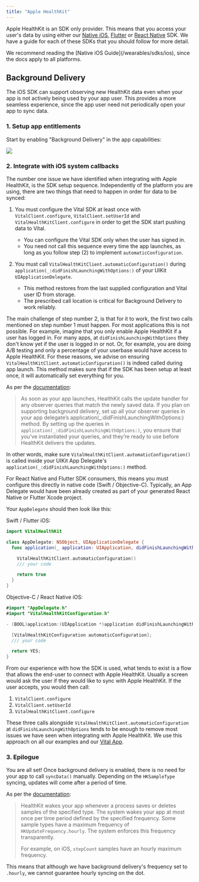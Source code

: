 ```yaml
---
title: "Apple HealthKit"
---
```


Apple HealthKit is an SDK only provider. This means that you access your user's data by using either our [Native iOS](/wearables/sdks/ios), [Flutter](/wearables/sdks/flutter) or [React Native](/wearables/sdks/react_native) SDK. We have a guide for each of these SDKs that you should follow for more detail.

<Tip>
  We recommend reading the [Native iOS Guide](/wearables/sdks/ios), since the
  docs apply to all platforms.
</Tip>

## Background Delivery


The iOS SDK can support observing new HealthKit data even when your app is not actively being used by your app user.
This provides a more seamless experience, since the app user need not periodically open your app to sync data.

### 1. Setup app entitlements 

Start by enabling "Background Delivery" in the app capabilities:

<img src="/img/iOS/health_kit_permission_background_delivery.png" />


### 2. Integrate with iOS system callbacks

The number one issue we have identified when integrating with Apple HealthKit, is the SDK setup sequence. Independently of the platform you are using, there are two things that need to happen in order for data to be synced:

1. You must configure the Vital SDK at least once with `VitalClient.configure`, `VitalClient.setUserId` and `VitalHealthKitClient.configure` in order to get the SDK start pushing data to Vital.
   * You can configure the Vital SDK only when the user has signed in.
   * You need not call this sequence every time the app launches, as long as you follow step (2) to implement `automaticConfiguration`.

2. You must call `VitalHealthKitClient.automaticConfiguration()` during `application(_:didFinishLaunchingWithOptions:)` of your UIKit `UIApplicationDelegate`.
   * This method restores from the last supplied configuration and Vital user ID from storage.
   * The prescribed call location is critical for Background Delivery to work reliably.

The main challenge of step number 2, is that for it to work, the first two calls mentioned on step number 1 must happen. For most applications this is not possible. For example, imagine that you only enable Apple HealthKit if a user has logged in. For many apps, at `didFinishLaunchingWithOptions` they don't know yet if the user is logged in or not. Or, for example, you are doing A/B testing and only a percentage of your userbase would have access to Apple HealthKit. For these reasons, we advise on ensuring `VitalHealthKitClient.automaticConfiguration()` is indeed called during app launch. This method makes sure that if the SDK has been setup at least once, it will automatically set everything for you.

<Warning>

As per the [documentation](https://developer.apple.com/documentation/healthkit/hkhealthstore/1614175-enablebackgrounddelivery):

> As soon as your app launches, HealthKit calls the update handler for any observer queries that match the newly saved data. If you plan on supporting background delivery, set up all your observer queries in your app delegate’s application(_:didFinishLaunchingWithOptions:) method. By setting up the queries in `application(_:didFinishLaunchingWithOptions:)`, you ensure that you’ve instantiated your queries, and they’re ready to use before HealthKit delivers the updates.

In other words, make sure `VitalHealthKitClient.automaticConfiguration()` is called inside your UIKit App Delegate's `application(_:didFinishLaunchingWithOptions:)` method. 

For React Native and Flutter SDK consumers, this means you must configure this directly in native code (Swift / Objective-C). Typically, an App Delegate would have
been already created as part of your generated React Native or Flutter Xcode project.

</Warning>


Your `AppDelegate` should then look like this:

Swift / Flutter iOS:
```swift
import VitalHealthKit

class AppDelegate: NSObject, UIApplicationDelegate {
  func application(_ application: UIApplication, didFinishLaunchingWithOptions launchOptions: [UIApplication.LaunchOptionsKey : Any]? = nil) -> Bool {

    VitalHealthKitClient.automaticConfiguration()
    /// your code

    return true
  }
}
```

Objective-C / React Native iOS:
```swift
#import "AppDelegate.h"
#import "VitalHealthKitConfiguration.h"

- (BOOL)application:(UIApplication *)application didFinishLaunchingWithOptions:(NSDictionary *)launchOptions {

  [VitalHealthKitConfiguration automaticConfiguration];
  /// your code

  return YES;
}
```

From our experience with how the SDK is used, what tends to exist is a flow that allows the end-user to connect with Apple HealthKit. Usually a screen would ask the user if they would like to sync with Apple HealthKit. If the user accepts, you would then call:

1. `VitalClient.configure`
2. `VitalClient.setUserId`
3. `VitalHealthKitClient.configure`

These three calls alongside `VitalHealthKitClient.automaticConfiguration` at `didFinishLaunchingWithOptions` tends to be enough to remove most issues we have seen when integrating with Apple HealthKit. We use this approach on all our examples and our [Vital App](/wearables/vital-app/introduction).

### 3. Epilogue

You are all set! Once background delivery is enabled, there is no need for your app to call `syncData()` manually. Depending on the `HKSampleType` syncing, updates will come after a period of time.

<Note>

As per the [documentation](https://developer.apple.com/documentation/healthkit/hkhealthstore/1614175-enablebackgrounddelivery):

> HealthKit wakes your app whenever a process saves or deletes samples of the specified type. The system wakes your app at most once per time period defined by the specified frequency. Some sample types have a maximum frequency of `HKUpdateFrequency.hourly`. The system enforces this frequency transparently.
>
> For example, on iOS, `stepCount` samples have an hourly maximum frequency.

This means that although we have background delivery's frequency set to `.hourly`, we cannot guarantee hourly syncing on the dot.

</Note>

